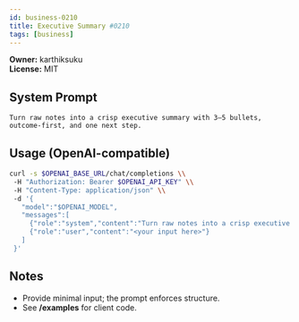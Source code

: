 ```yaml
---
id: business-0210
title: Executive Summary #0210
tags: [business]
---
```


**Owner:** karthiksuku  
**License:** MIT

## System Prompt
```text
Turn raw notes into a crisp executive summary with 3–5 bullets, outcome-first, and one next step.
```

## Usage (OpenAI-compatible)
```bash
curl -s $OPENAI_BASE_URL/chat/completions \\
 -H "Authorization: Bearer $OPENAI_API_KEY" \\
 -H "Content-Type: application/json" \\
 -d '{
   "model":"$OPENAI_MODEL",
   "messages":[
     {"role":"system","content":"Turn raw notes into a crisp executive summary with 3–5 bullets, outcome-first, and one next step."},
     {"role":"user","content":"<your input here>"}
   ]
 }'
```

## Notes
- Provide minimal input; the prompt enforces structure.
- See **/examples** for client code.
